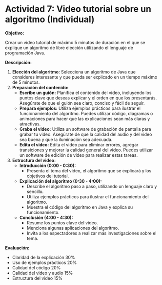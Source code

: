 # Actividad 7: Video tutorial sobre un algoritmo (Individual)

**Objetivo:**

Crear un video tutorial de máximo 5 minutos de duración en el que se explique un algoritmo de libre elección utilizando el lenguaje de programación Java.

**Descripción:**

1.  **Elección del algoritmo:** Selecciona un algoritmo de Java que consideres interesante y que pueda ser explicado en un tiempo máximo de 5 minutos.
2.  **Preparación del contenido:**
    -   **Escribe un guión:** Planifica el contenido del video, incluyendo los puntos clave que deseas explicar y el orden en que los presentarás. Asegúrate de que el guión sea claro, conciso y fácil de seguir.
    -   **Prepara ejemplos:** Utiliza ejemplos prácticos para ilustrar el funcionamiento del algoritmo. Puedes utilizar código, diagramas o animaciones para hacer que las explicaciones sean más claras y atractivas.
    -   **Graba el video:** Utiliza un software de grabación de pantalla para grabar tu video. Asegúrate de que la calidad del audio y del video sea buena y que la iluminación sea adecuada.
    -   **Edita el video:** Edita el video para eliminar errores, agregar transiciones y mejorar la calidad general del video. Puedes utilizar un software de edición de video para realizar estas tareas.
3.  **Estructura del video:**
    -   **Introducción (0:00 - 0:30):**
        -   Presenta el tema del video, el algoritmo que se explicará y los objetivos del tutorial.
    -   **Explicación del algoritmo (0:30 - 4:00):**
        -   Describe el algoritmo paso a paso, utilizando un lenguaje claro y sencillo.
        -   Utiliza ejemplos prácticos para ilustrar el funcionamiento del algoritmo.
        -   Muestra el código del algoritmo en Java y explica su funcionamiento.
    -   **Conclusión (4:00 - 4:30):**
        -   Resume los puntos clave del video.
        -   Menciona algunas aplicaciones del algoritmo.
        -   Invita a los espectadores a realizar más investigaciones sobre el tema.

**Evaluación:**

- Claridad de la explicación    30% 
- Uso de ejemplos prácticos     20% 
- Calidad del código            20% 
- Calidad del video y audio     15% 
- Estructura del video          15% 

